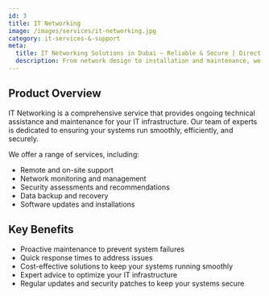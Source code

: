```yaml
---
id: 3
title: IT Networking
image: /images/services/it-networking.jpg
category: it-services-&-support
meta:
  title: IT Networking Solutions in Dubai – Reliable & Secure | Direct Logic Systems
  description: From network design to installation and maintenance, we ensure fast, secure, and reliable connectivity for your business.
---
```


## Product Overview
IT Networking is a comprehensive service that provides ongoing technical assistance and maintenance for your IT infrastructure. Our team of experts is dedicated to ensuring your systems run smoothly, efficiently, and securely.

We offer a range of services, including:

- Remote and on-site support
- Network monitoring and management
- Security assessments and recommendations
- Data backup and recovery
- Software updates and installations

## Key Benefits
- Proactive maintenance to prevent system failures
- Quick response times to address issues
- Cost-effective solutions to keep your systems running smoothly
- Expert advice to optimize your IT infrastructure
- Regular updates and security patches to keep your systems secure

